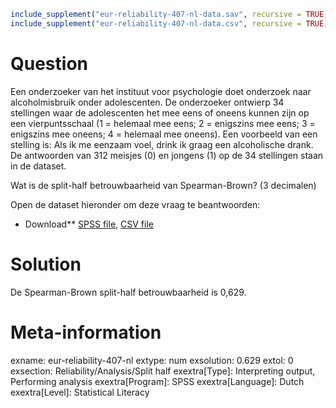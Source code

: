 ```r
include_supplement("eur-reliability-407-nl-data.sav", recursive = TRUE)
include_supplement("eur-reliability-407-nl-data.csv", recursive = TRUE)
```

Question
========
Een onderzoeker van het instituut voor psychologie doet onderzoek naar alcoholmisbruik onder adolescenten. De onderzoeker ontwierp 34 stellingen waar de adolescenten het mee eens of oneens kunnen zijn op een vierpuntsschaal (1 = helemaal mee eens; 2 = enigszins mee eens; 3 = enigszins mee oneens; 4 = helemaal mee oneens). Een voorbeeld van een stelling is: Als ik me eenzaam voel, drink ik graag een alcoholische drank. De antwoorden van 312 meisjes (0) en jongens (1) op de 34 stellingen staan in de dataset.

Wat is de split-half betrouwbaarheid van Spearman-Brown? (3 decimalen)

Open de dataset hieronder om deze vraag te beantwoorden:

* Download** [SPSS file](eur-reliability-407-nl-data.sav), [CSV file](eur-reliability-407-nl-data.csv)


Solution
========
De Spearman-Brown split-half betrouwbaarheid is 0,629.

Meta-information
================
exname: eur-reliability-407-nl
extype: num
exsolution: 0.629
extol: 0
exsection: Reliability/Analysis/Split half
exextra[Type]: Interpreting output, Performing analysis
exextra[Program]: SPSS
exextra[Language]: Dutch
exextra[Level]: Statistical Literacy
